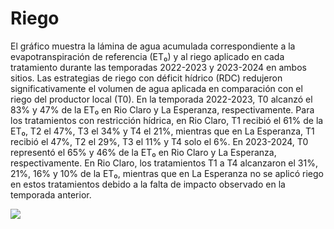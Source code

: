 # Riego

El gráfico muestra la lámina de agua acumulada correspondiente a la evapotranspiración de referencia (ET₀) y al riego aplicado en cada tratamiento durante las temporadas 2022-2023 y 2023-2024 en ambos sitios. Las estrategias de riego con déficit hídrico (RDC) redujeron significativamente el volumen de agua aplicada en comparación con el riego del productor local (T0). En la temporada 2022-2023, T0 alcanzó el 83% y 47% de la ET₀ en Rio Claro y La Esperanza, respectivamente. Para los tratamientos con restricción hídrica, en Rio Claro, T1 recibió el 61% de la ET₀, T2 el 47%, T3 el 34% y T4 el 21%, mientras que en La Esperanza, T1 recibió el 47%, T2 el 29%, T3 el 11% y T4 solo el 6%. En 2023-2024, T0 representó el 65% y 46% de la ET₀ en Rio Claro y La Esperanza, respectivamente. En Rio Claro, los tratamientos T1 a T4 alcanzaron el 31%, 21%, 16% y 10% de la ET₀, mientras que en La Esperanza no se aplicó riego en estos tratamientos debido a la falta de impacto observado en la temporada anterior.

![](docs/figuras/06_riego/riego_lamina.png)
